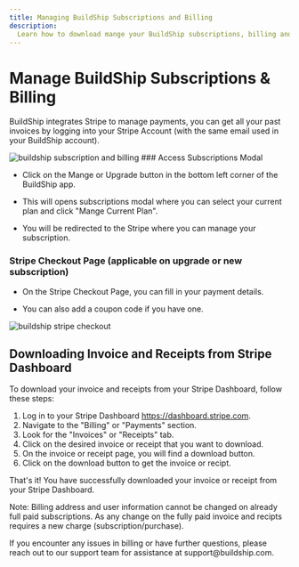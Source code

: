 ```yaml
---
title: Managing BuildShip Subscriptions and Billing
description:
  Learn how to download mange your BuildShip subscriptions, billing and how to get invoice and recipts from Stripe.
---
```



# Manage BuildShip Subscriptions & Billing

BuildShip integrates Stripe to manage payments, you can get all your past invoices by logging into your Stripe Account
(with the same email used in your BuildShip account).

<Image src={subscription} alt='buildship subscription and billing' width={1200} />

<Steps>
### Access Subscriptions Modal

- Click on the Mange or Upgrade button in the bottom left corner of the BuildShip app.

- This will opens subscriptions modal where you can select your current plan and click "Mange Current Plan".

- You will be redirected to the Stripe where you can manage your subscription.

### Stripe Checkout Page (applicable on upgrade or new subscription)

- On the Stripe Checkout Page, you can fill in your payment details.

- You can also add a coupon code if you have one.

<Image src={checkout} alt='buildship stripe checkout' width={1200} />

</Steps>

## Downloading Invoice and Receipts from Stripe Dashboard

To download your invoice and receipts from your Stripe Dashboard, follow these steps:

1. Log in to your Stripe Dashboard https://dashboard.stripe.com.
2. Navigate to the "Billing" or "Payments" section.
3. Look for the "Invoices" or "Receipts" tab.
4. Click on the desired invoice or receipt that you want to download.
5. On the invoice or receipt page, you will find a download button.
6. Click on the download button to get the invoice or recipt.

That's it! You have successfully downloaded your invoice or receipt from your Stripe Dashboard.

Note: Billing address and user information cannot be changed on already full paid subscriptions. As any change on the
fully paid invoice and recipts requires a new charge (subscription/purchase).

<Callout emoji='💡' type='info'>
  If you encounter any issues in billing or have further questions, please reach out to our support team for assistance
  at support@buildship.com.
</Callout>
